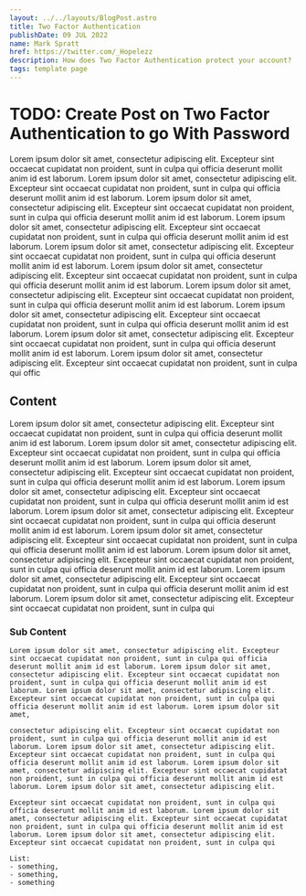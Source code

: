 ```yaml
---
layout: ../../layouts/BlogPost.astro
title: Two Factor Authentication
publishDate: 09 JUL 2022
name: Mark Spratt
href: https://twitter.com/_Hopelezz
description: How does Two Factor Authentication protect your account?
tags: template page
---
```



# TODO: Create Post on Two Factor Authentication to go With Password

Lorem ipsum dolor sit amet, consectetur adipiscing elit. Excepteur sint occaecat cupidatat non proident, sunt in culpa qui officia deserunt mollit anim id est laborum. Lorem ipsum dolor sit amet, consectetur adipiscing elit. Excepteur sint occaecat cupidatat non proident, sunt in culpa qui officia deserunt mollit anim id est laborum. Lorem ipsum dolor sit amet, consectetur adipiscing elit. Excepteur sint occaecat cupidatat non proident, sunt in culpa qui officia deserunt mollit anim id est laborum. Lorem ipsum dolor sit amet, consectetur adipiscing elit. Excepteur sint occaecat cupidatat non proident, sunt in culpa qui officia deserunt mollit anim id est laborum. Lorem ipsum dolor sit amet, consectetur adipiscing elit. Excepteur sint occaecat cupidatat non proident, sunt in culpa qui officia deserunt mollit anim id est laborum. Lorem ipsum dolor sit amet, consectetur adipiscing elit. Excepteur sint occaecat cupidatat non proident, sunt in culpa qui officia deserunt mollit anim id est laborum. Lorem ipsum dolor sit amet, consectetur adipiscing elit. Excepteur sint occaecat cupidatat non proident, sunt in culpa qui officia deserunt mollit anim id est laborum. Lorem ipsum dolor sit amet, consectetur adipiscing elit. Excepteur sint occaecat cupidatat non proident, sunt in culpa qui officia deserunt mollit anim id est laborum. Lorem ipsum dolor sit amet, consectetur adipiscing elit. Excepteur sint occaecat cupidatat non proident, sunt in culpa qui officia deserunt mollit anim id est laborum. Lorem ipsum dolor sit amet, consectetur adipiscing elit. Excepteur sint occaecat cupidatat non proident, sunt in culpa qui offic

## Content

  Lorem ipsum dolor sit amet, consectetur adipiscing elit. Excepteur sint occaecat cupidatat non proident, sunt in culpa qui officia deserunt mollit anim id est laborum. Lorem ipsum dolor sit amet, consectetur adipiscing elit. Excepteur sint occaecat cupidatat non proident, sunt in culpa qui officia deserunt mollit anim id est laborum. Lorem ipsum dolor sit amet, consectetur adipiscing elit. Excepteur sint occaecat cupidatat non proident, sunt in culpa qui officia deserunt mollit anim id est laborum. Lorem ipsum dolor sit amet, consectetur adipiscing elit. Excepteur sint occaecat cupidatat non proident, sunt in culpa qui officia deserunt mollit anim id est laborum. Lorem ipsum dolor sit amet, consectetur adipiscing elit. Excepteur sint occaecat cupidatat non proident, sunt in culpa qui officia deserunt mollit anim id est laborum. Lorem ipsum dolor sit amet, consectetur adipiscing elit. Excepteur sint occaecat cupidatat non proident, sunt in culpa qui officia deserunt mollit anim id est laborum. Lorem ipsum dolor sit amet, consectetur adipiscing elit. Excepteur sint occaecat cupidatat non proident, sunt in culpa qui officia deserunt mollit anim id est laborum. Lorem ipsum dolor sit amet, consectetur adipiscing elit. Excepteur sint occaecat cupidatat non proident, sunt in culpa qui officia deserunt mollit anim id est laborum. Lorem ipsum dolor sit amet, consectetur adipiscing elit. Excepteur sint occaecat cupidatat non proident, sunt in culpa qui

  ### Sub Content

    Lorem ipsum dolor sit amet, consectetur adipiscing elit. Excepteur sint occaecat cupidatat non proident, sunt in culpa qui officia deserunt mollit anim id est laborum. Lorem ipsum dolor sit amet, consectetur adipiscing elit. Excepteur sint occaecat cupidatat non proident, sunt in culpa qui officia deserunt mollit anim id est laborum. Lorem ipsum dolor sit amet, consectetur adipiscing elit. Excepteur sint occaecat cupidatat non proident, sunt in culpa qui officia deserunt mollit anim id est laborum. Lorem ipsum dolor sit amet, 
    
    consectetur adipiscing elit. Excepteur sint occaecat cupidatat non proident, sunt in culpa qui officia deserunt mollit anim id est laborum. Lorem ipsum dolor sit amet, consectetur adipiscing elit. Excepteur sint occaecat cupidatat non proident, sunt in culpa qui officia deserunt mollit anim id est laborum. Lorem ipsum dolor sit amet, consectetur adipiscing elit. Excepteur sint occaecat cupidatat non proident, sunt in culpa qui officia deserunt mollit anim id est laborum. Lorem ipsum dolor sit amet, consectetur adipiscing elit. 
    
    Excepteur sint occaecat cupidatat non proident, sunt in culpa qui officia deserunt mollit anim id est laborum. Lorem ipsum dolor sit amet, consectetur adipiscing elit. Excepteur sint occaecat cupidatat non proident, sunt in culpa qui officia deserunt mollit anim id est laborum. Lorem ipsum dolor sit amet, consectetur adipiscing elit. Excepteur sint occaecat cupidatat non proident, sunt in culpa qui

    List: 
    - something, 
    - something, 
    - something
    
